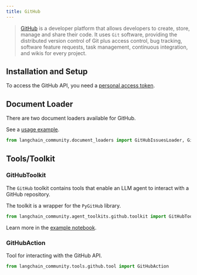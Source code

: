 ```yaml
---
title: GitHub
---
```


>[GitHub](https://github.com/) is a developer platform that allows developers to create,
> store, manage and share their code. It uses `Git` software, providing the
> distributed version control of Git plus access control, bug tracking,
> software feature requests, task management, continuous integration, and wikis for every project.


## Installation and Setup

To access the GitHub API, you need a [personal access token](https://github.com/settings/tokens).


## Document Loader

There are two document loaders available for GitHub.

See a [usage example](/oss/python/integrations/document_loaders/github).

```python
from langchain_community.document_loaders import GitHubIssuesLoader, GithubFileLoader
```

## Tools/Toolkit

### GitHubToolkit
The `GitHub` toolkit contains tools that enable an LLM agent to interact
with a GitHub repository.

The toolkit is a wrapper for the `PyGitHub` library.

```python
from langchain_community.agent_toolkits.github.toolkit import GitHubToolkit
```

Learn more in the [example notebook](/oss/python/integrations/tools/github).

### GitHubAction

Tool for interacting with the GitHub API.

```python
from langchain_community.tools.github.tool import GitHubAction
```
